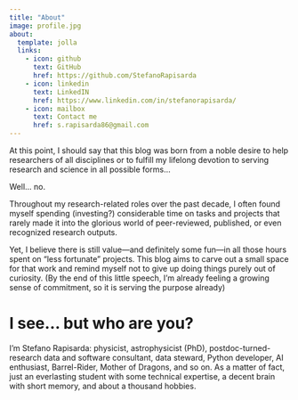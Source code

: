 ```yaml
---
title: "About"
image: profile.jpg
about:
  template: jolla
  links:
    - icon: github
      text: GitHub
      href: https://github.com/StefanoRapisarda
    - icon: linkedin
      text: LinkedIN
      href: https://www.linkedin.com/in/stefanorapisarda/
    - icon: mailbox
      text: Contact me
      href: s.rapisarda86@gmail.com
---
```


At this point, I should say that this blog was born from a noble desire to help researchers of all disciplines or to fulfill my lifelong devotion to serving research and science in all possible forms...

Well... no.

Throughout my research-related roles over the past decade, I often found myself spending (investing?) considerable time on tasks and projects that rarely made it into the glorious world of peer-reviewed, published, or even recognized research outputs.

Yet, I believe there is still value—and definitely some fun—in all those hours spent on "less fortunate" projects. This blog aims to carve out a small space for that work and remind myself not to give up doing things purely out of curiosity. (By the end of this little speech, I’m already feeling a growing sense of commitment, so it is serving the purpose already)

# I see... but who are you?

I’m Stefano Rapisarda: physicist, astrophysicist (PhD), postdoc-turned-research data and software consultant, data steward, Python developer, AI enthusiast, Barrel-Rider, Mother of Dragons, and so on. As a matter of fact, just an everlasting student with some technical expertise, a decent brain with short memory, and about a thousand hobbies.
